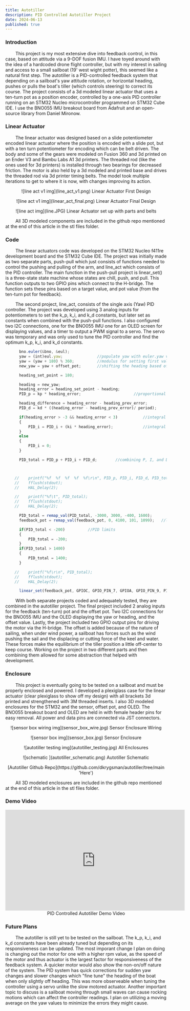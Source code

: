 ```yaml
---
title: Autotiller
description: PID Controlled Autotiller Project
date: 2024-06-13
published: true
---
```


 ### Introduction 

&nbsp;&nbsp;&nbsp;&nbsp;&nbsp;&nbsp;&nbsp;&nbsp;This project is my most extensive dive into feedback control, in this case, based on attitude via a 9-DOF fusion IMU. I have toyed around with the idea of a hardcoded drone flight controller, but with my interest in sailing and access to a small sailboat (19' west wight potter), this seemed like a natural first step. The autotiller is a PID-controlled feedback system that depending on a sailboat's yaw attitude rotation, or horizontal heading, pushes or pulls the boat's tiller (which controls steering) to correct its course. The project consists of a 3d modeled linear actuator that uses a ten-turn pot as a position encoder, controlled by a one-axis PID controller running on an STM32 Nucleo microcontroller programmed on STM32 Cube IDE. I use the BNO055 IMU breakout board from Adafruit and an open-source library from Daniel Mironow. 

### Linear Actuator 

&nbsp;&nbsp;&nbsp;&nbsp;&nbsp;&nbsp;&nbsp;&nbsp;The linear actuator was designed based on a slide potentiometer encoded linear actuator where the position is encoded with a slide pot, but with a ten turn potentiometer for encoding which can be belt driven. The body and some of the gears were modeled on Fusion 360 and 3d printed on an Ender V3 and Bambu Labs A1 3d printers. The threaded rod (like the ones used for 3d printers) is installed through two bearings for decreased friction. The motor is also held by a 3d modeled and printed base and drives the threaded rod via 3d printer timing belts. The model took multiple iterations to get to where it is now, with changes improving its action. 

<p align="center">
    ![line act v1 img](line_act_v1.png)
    Linear Actuator First Design 
</p>

<p align="center">
    ![line act v1 img](linear_act_final.png)
    Linear Actuator Final Design 
</p>

<p align="center">
    ![line act img](line.JPG)
    Linear Actuator set up with parts and belts
</p>

&nbsp;&nbsp;&nbsp;&nbsp;&nbsp;&nbsp;&nbsp;&nbsp;All 3D modeled components are included in the github repo mentioned at the end of this article in the stl files folder.

### Code

&nbsp;&nbsp;&nbsp;&nbsp;&nbsp;&nbsp;&nbsp;&nbsp;The linear actuators code was developed on the STM32 Nucleo f411re development board and the STM32 Cube IDE. The project was initially made as two separate parts, push-pull which just consists of functions needed to control the pushing and pulling of the arm, and line_act which consists of the PID controller. The main function in the push-pull project is linear_set() is a three-state state machine whose states are chill, push, and pull. This function outputs to two GPIO pins which connect to the H-bridge. The function sets these pins based on a target value, and pot value (from the ten-turn pot for feedback). 

&nbsp;&nbsp;&nbsp;&nbsp;&nbsp;&nbsp;&nbsp;&nbsp;The second project, line_act, consists of the single axis (Yaw) PID controller. The project was developed using 3 analog inputs for potentiometers to set the k_p, k_i, and k_d constants, but later set as constants when combined with the push-pull functions. I also configured two I2C connections, one for the BNO055 IMU one for an OLED screen for displaying values, and a timer to output a PWM signal to a servo. The servo was temporary and was only used to tune the PID controller and find the optimum k_p, k_i, and k_d constants. 

```js showLineNumbers
	  bno.euler(&bno, &eul);			
	  yaw = (int)eul.yaw;				//populate yaw with euler.yaw value 
	  yaw = (yaw + 180) % 360;			//modulus for setting first value to 180 instead of 0 
	  new_yaw = yaw + offset_pot;		//shifting the heading based off offset

	  heading_set_point = 180;

	  heading = new_yaw;
	  heading_error = heading_set_point - heading;
	  PID_p = kp * heading_error;						//proportional component

	  heading_difference = heading_error - heading_prev_error;
	  PID_d = kd * ((heading_error - heading_prev_error)/ period);		//derivative component

	  if(heading_error > -3 && heading_error < 3)           //integral cutoffs 
	  {
		  PID_i = PID_i + (ki * heading_error);				//integral component 
	  }
	  else
	  {
		  PID_i = 0;
	  }

	  PID_total = PID_p + PID_i + PID_d;		//combining P, I, and D components 



    //	  printf("%f  %f  %f  %f  %f\r\n", PID_p, PID_i, PID_d, PID_total, heading_error);
    //	  fflush(stdout);
    //	  HAL_Delay(2);

    //	  printf("%f\t", PID_total);
    //	  fflush(stdout);
    //	  HAL_Delay(2);

	  PID_total = remap_val(PID_total, -3000, 3000, -400, 1600); 		//remapping values for range and sensitivity 
	  feedback_pot = remap_val(feedback_pot, 0, 4100, 101, 1099);	//limits set at 130 and 1070

	  if(PID_total < -200)			//PID limits 
	  {
		  PID_total = -200;
	  }
	  if(PID_total > 1400)
	  {
		  PID_total = 1400;
      }

    //	  printf("%f\r\n", PID_total);
    //	  fflush(stdout);
    //	  HAL_Delay(2);

	  linear_set(feedback_pot, GPIOC, GPIO_PIN_7, GPIOA, GPIO_PIN_9, PID_total);
```

&nbsp;&nbsp;&nbsp;&nbsp;&nbsp;&nbsp;&nbsp;&nbsp;With both separate projects coded and adequately tested, they are combined in the autotiller project. The final project included 2 analog inputs for the feedback (ten-turn) pot and the offset pot. Two I2C connections for the BNO055 IMU and the OLED displaying the yaw or heading, and the offset value. Lastly, the project included two GPIO output pins for driving the motor via the H-bridge. The offset is added because of the nature of sailing, when under wind power, a sailboat has forces such as the wind pushing the sail and the displacing or cutting force of the keel and water. These forces make the equilibrium of the tiller position a little off-center to keep course. Working on the project in two different parts and then combining them allowed for some abstraction that helped with development. 

### Enclosure

&nbsp;&nbsp;&nbsp;&nbsp;&nbsp;&nbsp;&nbsp;&nbsp;This project is eventually going to be tested on a sailboat and must be properly enclosed and powered. I developed a plexiglass case for the linear actuator (clear plexiglass to show off my design) with all brackets 3d printed and strengthened with 3M threaded inserts. I also 3D modeled enclosures for the STM32 and the sensor, offset pot, and OLED. The BNO055 breakout board and OLED are held in with female header pins for easy removal. All power and data pins are connected via JST connectors. 

<p align="center">
    ![sensor box wiring img](sensor_box_wire.jpg)
    Sensor Enclosure Wiring
</p>

<p align="center">
    ![sensor box img](sensor_box.jpg)
    Sensor Enclosure
</p>

<p align="center">
    ![autotiller testing img](autotiller_testing.jpg)
    All Enclosures 
</p>

<p align="center">
    ![schematic ](autotiller_schematic.png)
    Autotiller Schematic
</p>

<p align="center">
    [Autotiller Github Repo](https://github.com/dkrygsman/autotiller/tree/main 'Here')
</p>

&nbsp;&nbsp;&nbsp;&nbsp;&nbsp;&nbsp;&nbsp;&nbsp;All 3D modeled enclosures are included in the github repo mentioned at the end of this article in the stl files folder.

### Demo Video 

<p align="center">
    <iframe width="560" height="315" src="https://www.youtube.com/embed/PVOkc-hKHws?si=4ktpcWYo6CJpGAen" title="YouTube video player" frameborder="0" allow="accelerometer; autoplay; clipboard-write; encrypted-media; gyroscope; picture-in-picture; web-share" referrerpolicy="strict-origin-when-cross-origin" allowfullscreen></iframe> 
    PID Controlled Autotiller Demo Video 
</p>

### Future Plans

&nbsp;&nbsp;&nbsp;&nbsp;&nbsp;&nbsp;&nbsp;&nbsp;The autotiller is still yet to be tested on the sailboat. The k_p, k_i, and k_d constants have been already tuned but depending on its responsiveness can be updated. The most imporant change I plan on doing is changing out the motor for one with a higher rpm value, as the speed of the motor and thus actuator is the largest factor for responsiveness of the feedback system. A quicker motor would also show the non-on/off nature of the system. The PID system has quick corrections for sudden yaw changes and slower changes which "fine tune" the heading of the boat when only slightly off heading. This was more observeable when tuning the controller using a servo unlike the slow motored actuator. Another important topic to discuss is a sailboat moving through small waves can cause rocking motions which can affect the controller readings. I plan on utilizing a moving average on the yaw values to minimize the errors they might cause. 
